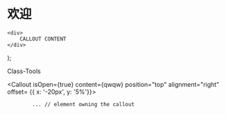 # 欢迎


    <div>
        CALLOUT CONTENT
    </div>
);

<Callout isOpen={true} content={qwqw} >
   Class-Tools
</Callout>

<Callout isOpen={true} content={qwqw}  position="top" alignment="right" offset= {{ x: '-20px', y: '5%'}}>

 

            ... // element owning the callout
 
</Callout>
